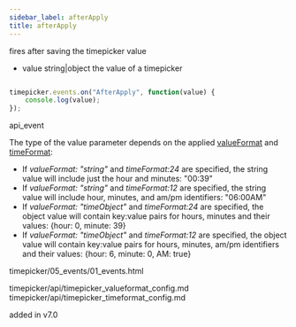 ```yaml
---
sidebar_label: afterApply
title: afterApply
---
```



          


<Short>
 fires after saving the timepicker value



</Short>



- value		string|object	the value of a timepicker	

~~~js

timepicker.events.on("AfterApply", function(value) {
    console.log(value);
});


~~~
 api_event

<Descr>

The type of the value parameter depends on the applied [valueFormat](/timepicker/api/timepicker_valueformat_config) and [timeFormat](/timepicker/api/timepicker_timeformat_config):

- If *valueFormat: "string"*  and *timeFormat:24* are specified, the string value will include just the hour and minutes: "00:39"
- If *valueFormat: "string"*  and *timeFormat:12* are specified, the string value will include hour, minutes, and am/pm identifiers: "06:00AM"
- If *valueFormat: "timeObject"*  and *timeFormat:24* are specified, the object value will contain key:value pairs for hours, minutes and their values: {hour: 0, minute: 39}
- If *valueFormat: "timeObject"*  and *timeFormat:12* are specified, the object value will contain key:value pairs for hours, minutes, am/pm identifiers and their values: {hour: 6, minute: 0, AM: true}


</Descr>


 timepicker/05_events/01_events.html

 
timepicker/api/timepicker_valueformat_config.md
timepicker/api/timepicker_timeformat_config.md

 added in v7.0


